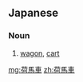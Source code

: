 ==Japanese==
{{ja-kanjitab|に|ば|しゃ|yomi=ko}}

===Noun===
{{ja-noun|にばしゃ}}

# [[wagon]], [[cart]]

[[mg:荷馬車]]
[[zh:荷馬車]]